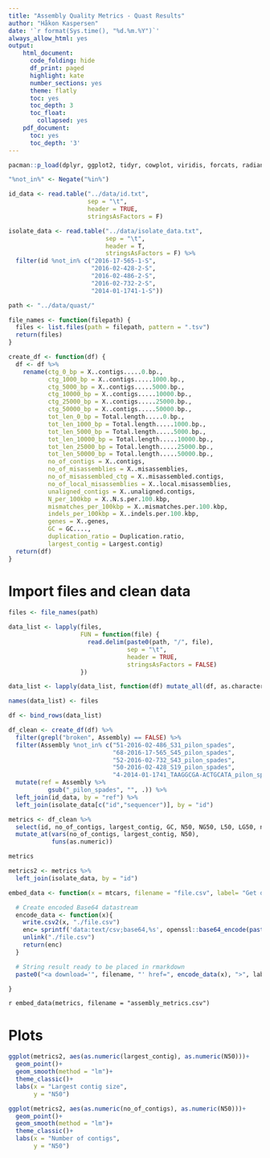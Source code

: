 ```yaml
---
title: "Assembly Quality Metrics - Quast Results"
author: "Håkon Kaspersen"
date: '`r format(Sys.time(), "%d.%m.%Y")`'
always_allow_html: yes
output:
    html_document:
      code_folding: hide
      df_print: paged
      highlight: kate
      number_sections: yes
      theme: flatly
      toc: yes
      toc_depth: 3
      toc_float:
        collapsed: yes
    pdf_document:
      toc: yes
      toc_depth: '3'
---
```


```r
pacman::p_load(dplyr, ggplot2, tidyr, cowplot, viridis, forcats, radiant.data, purrr, phangorn, gridExtra, ggtree, htmlTable, ape, cluster, tibble, magrittr)

"%not_in%" <- Negate("%in%")

id_data <- read.table("../data/id.txt",
                      sep = "\t",
                      header = TRUE,
                      stringsAsFactors = F)

isolate_data <- read.table("../data/isolate_data.txt",
                           sep = "\t",
                           header = T,
                           stringsAsFactors = F) %>%
  filter(id %not_in% c("2016-17-565-1-S",
                       "2016-02-428-2-S",
                       "2016-02-486-2-S",
                       "2016-02-732-2-S",
                       "2014-01-1741-1-S"))

```


```r
path <- "../data/quast/"

file_names <- function(filepath) {
  files <- list.files(path = filepath, pattern = ".tsv")
  return(files)
}

create_df <- function(df) {
  df <- df %>%
    rename(ctg_0_bp = X..contigs.....0.bp.,
           ctg_1000_bp = X..contigs.....1000.bp.,
           ctg_5000_bp = X..contigs.....5000.bp.,
           ctg_10000_bp = X..contigs.....10000.bp.,
           ctg_25000_bp = X..contigs.....25000.bp.,
           ctg_50000_bp = X..contigs.....50000.bp.,
           tot_len_0_bp = Total.length.....0.bp.,
           tot_len_1000_bp = Total.length.....1000.bp.,
           tot_len_5000_bp = Total.length.....5000.bp.,
           tot_len_10000_bp = Total.length.....10000.bp.,
           tot_len_25000_bp = Total.length.....25000.bp.,
           tot_len_50000_bp = Total.length.....50000.bp.,
           no_of_contigs = X..contigs,
           no_of_misassemblies = X..misassemblies,
           no_of_misassembled_ctg = X..misassembled.contigs,
           no_of_local_misassemblies = X..local.misassemblies,
           unaligned_contigs = X..unaligned.contigs,
           N_per_100kbp = X..N.s.per.100.kbp,
           mismatches_per_100kbp = X..mismatches.per.100.kbp,
           indels_per_100kbp = X..indels.per.100.kbp,
           genes = X..genes,
           GC = GC....,
           duplication_ratio = Duplication.ratio,
           largest_contig = Largest.contig)
  return(df)
}

```


# Import files and clean data
```r
files <- file_names(path)

data_list <- lapply(files,
                    FUN = function(file) {
                      read.delim(paste0(path, "/", file),
                                 sep = "\t",
                                 header = TRUE,
                                 stringsAsFactors = FALSE)
                    })

data_list <- lapply(data_list, function(df) mutate_all(df, as.character))

names(data_list) <- files

df <- bind_rows(data_list)

df_clean <- create_df(df) %>%
  filter(grepl("broken", Assembly) == FALSE) %>%
  filter(Assembly %not_in% c("51-2016-02-486_S31_pilon_spades",
                             "68-2016-17-565_S45_pilon_spades",
                             "52-2016-02-732_S43_pilon_spades",
                             "50-2016-02-428_S19_pilon_spades",
                             "4-2014-01-1741_TAAGGCGA-ACTGCATA_pilon_spades")) %>%
  mutate(ref = Assembly %>%
           gsub("_pilon_spades", "", .)) %>%
  left_join(id_data, by = "ref") %>%
  left_join(isolate_data[c("id","sequencer")], by = "id")

metrics <- df_clean %>%
  select(id, no_of_contigs, largest_contig, GC, N50, NG50, L50, LG50, no_of_misassemblies, duplication_ratio, genes) %>%
  mutate_at(vars(no_of_contigs, largest_contig, N50),
            funs(as.numeric))

metrics

metrics2 <- metrics %>%
  left_join(isolate_data, by = "id")

embed_data <- function(x = mtcars, filename = "file.csv", label= "Get data") {

  # Create encoded Base64 datastream 
  encode_data <- function(x){
    write.csv2(x, "./file.csv")
    enc= sprintf('data:text/csv;base64,%s', openssl::base64_encode(paste0(readLines("./file.csv"), collapse="\n")) )
    unlink("./file.csv")
    return(enc)
  }

  # String result ready to be placed in rmarkdown
  paste0("<a download='", filename, "' href=", encode_data(x), ">", label, "</a>")

}
```

`r embed_data(metrics, filename = "assembly_metrics.csv")`

# Plots

```r
ggplot(metrics2, aes(as.numeric(largest_contig), as.numeric(N50)))+
  geom_point()+
  geom_smooth(method = "lm")+
  theme_classic()+
  labs(x = "Largest contig size",
       y = "N50")

```

```r
ggplot(metrics2, aes(as.numeric(no_of_contigs), as.numeric(N50)))+
  geom_point()+
  geom_smooth(method = "lm")+
  theme_classic()+
  labs(x = "Number of contigs",
       y = "N50")
```


